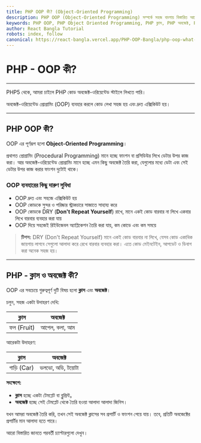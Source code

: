 ```yaml
---
title: PHP OOP কী? (Object-Oriented Programming)
description: PHP OOP (Object-Oriented Programming) সম্পর্কে সহজ বাংলায় বিস্তারিত আলোচনা। ক্লাস, অবজেক্ট, OOP এর সুবিধা ও ব্যবহারিক উদাহরণ。
keywords: PHP OOP, PHP Object Oriented Programming, PHP ক্লাস, PHP অবজেক্ট, PHP বাংলা টিউটোরিয়াল, PHP OOP Bangla, PHP OOP উদাহরণ, PHP OOP সুবিধা
author: React Bangla Tutorial
robots: index, follow
canonical: https://react-bangla.vercel.app/PHP-OOP-Bangla/php-oop-what-is
---
```


# PHP - OOP কী?

---

PHP5 থেকে, আমরা চাইলে PHP কোড অবজেক্ট-ওরিয়েন্টেড স্টাইলে লিখতে পারি।

অবজেক্ট-ওরিয়েন্টেড প্রোগ্রামিং (OOP) ব্যবহার করলে কোড লেখা সহজ হয় এবং দ্রুত এক্সিকিউট হয়।

---

## PHP OOP কী?

OOP এর পূর্ণরূপ হলো **Object-Oriented Programming**।

প্রথাগত প্রোগ্রামিং (Procedural Programming) মানে হচ্ছে ফাংশন বা প্রসিডিউর লিখে ডেটার উপর কাজ করা। আর অবজেক্ট-ওরিয়েন্টেড প্রোগ্রামিং মানে হচ্ছে এমন কিছু অবজেক্ট তৈরি করা, যেগুলোর মধ্যে ডেটা এবং সেই ডেটার উপর কাজ করার ফাংশন দুটোই থাকে।

### OOP ব্যবহারের কিছু দারুণ সুবিধা

- OOP দ্রুত এবং সহজে এক্সিকিউট হয়
- OOP কোডকে সুন্দর ও পরিষ্কার স্ট্রাকচারে সাজাতে সাহায্য করে
- OOP কোডকে DRY (**Don't Repeat Yourself**) রাখে, মানে একই কোড বারবার না লিখে একবার লিখে বারবার ব্যবহার করা যায়
- OOP দিয়ে সহজেই রিইউজেবল অ্যাপ্লিকেশন তৈরি করা যায়, কম কোডে এবং কম সময়ে

> **টিপস:** DRY (Don't Repeat Yourself) মানে একই কোড বারবার না লিখে, যেসব কোড একাধিক জায়গায় লাগবে সেগুলো আলাদা করে রেখে বারবার ব্যবহার করা। এতে কোড মেইনটেইন, আপডেট ও ডিবাগ করা অনেক সহজ হয়।

---

## PHP - ক্লাস ও অবজেক্ট কী?

OOP এর সবচেয়ে গুরুত্বপূর্ণ দুটি বিষয় হলো **ক্লাস** এবং **অবজেক্ট**।

চলুন, সহজ একটা উদাহরণ দেখি:

| ক্লাস      | অবজেক্ট       |
| ---------- | ------------- |
| ফল (Fruit) | আপেল, কলা, আম |

আরেকটা উদাহরণ:

| ক্লাস      | অবজেক্ট          |
| ---------- | ---------------- |
| গাড়ি (Car) | ভলভো, অডি, টয়োটা |

**সংক্ষেপে:**

- **ক্লাস** হচ্ছে একটা টেমপ্লেট বা ব্লুপ্রিন্ট。
- **অবজেক্ট** হচ্ছে সেই টেমপ্লেট থেকে তৈরি হওয়া আলাদা আলাদা জিনিস।

যখন আমরা অবজেক্ট তৈরি করি, তখন সেই অবজেক্ট ক্লাসের সব প্রপার্টি ও ফাংশন পেয়ে যায়। তবে, প্রতিটি অবজেক্টের প্রপার্টির মান আলাদা হতে পারে।

আরো বিস্তারিত জানতে পরবর্তী চ্যাপ্টারগুলো দেখুন।
